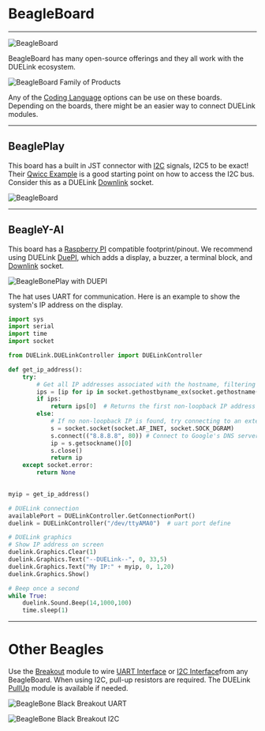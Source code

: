 # BeagleBoard

---

![BeagleBoard](pathname:///img/beagleboard-logo.png)

BeagleBoard has many open-source offerings and they all work with the DUELink ecosystem.

![BeagleBoard Family of Products](pathname:///img/beagleboard-family.png)

Any of the [Coding Language](../language/intro) options can be use on these boards. Depending on the boards, there might be an easier way to connect DUELink modules.

---

## BeaglePlay

This board has a built in JST connector with [I2C](../interface/i2c) signals, I2C5 to be exact! Their [Qwicc Example](https://docs.beagleboard.org/boards/beagleplay/demos-and-tutorials/using-qwiic.html#beagleplay-qwiic) is a good starting point on how to access the I2C bus. Consider this as a DUELink [Downlink](../interface/downlink) socket.

![BeagleBoard](pathname:///img/beagleplay-jst.png)

---

## BeagleY-AI

This board has a [Raspberry PI](raspberry-pi) compatible footprint/pinout. We recommend using DUELink [DuePI](../catalog/adaptor/duepi), which adds a display, a buzzer, a terminal block, and [Downlink](../interface/downlink) socket.

![BeagleBonePlay with DUEPI](pathname:///img/beagleplay-duepi.gif)

The hat uses UART for communication. Here is an example to show the system's IP address on the display.


```python
import sys
import serial
import time
import socket

from DUELink.DUELinkController import DUELinkController

def get_ip_address():
    try:
        # Get all IP addresses associated with the hostname, filtering out 127.0.0.1
        ips = [ip for ip in socket.gethostbyname_ex(socket.gethostname())[2] if not ip.startswith("127.")]
        if ips:
            return ips[0]  # Returns the first non-loopback IP address found
        else:
            # If no non-loopback IP is found, try connecting to an external server to determine the IP used
            s = socket.socket(socket.AF_INET, socket.SOCK_DGRAM)
            s.connect(("8.8.8.8", 80)) # Connect to Google's DNS server (doesn't send data, just sets up connection)
            ip = s.getsockname()[0]
            s.close()
            return ip
    except socket.error:
        return None
    

myip = get_ip_address()

# DUELink connection
availablePort = DUELinkController.GetConnectionPort()
duelink = DUELinkController("/dev/ttyAMA0")  # uart port define

# DUELink graphics
# Show IP address on screen
duelink.Graphics.Clear(1)
duelink.Graphics.Text("--DUELink--", 0, 33,5)
duelink.Graphics.Text("My IP:" + myip, 0, 1,20)
duelink.Graphics.Show()

# Beep once a second
while True:
    duelink.Sound.Beep(14,1000,100)
    time.sleep(1)
```

---

# Other Beagles

Use the [Breakout](../catalog/adaptor/breakout) module to wire [UART Interface](../interface/uart) or [I2C Interface](../interface/i2c)from any BeagleBoard. When using I2C, pull-up resistors are required. The DUELink [PullUp](../catalog/adaptor/pullup) module is available if needed.

![BeagleBone Black Breakout UART](pathname:///img/beaglebone-breakout-uart.png)

![BeagleBone Black Breakout I2C](pathname:///img/beaglebone-breakout-i2c.png)
